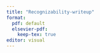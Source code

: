 ```yaml
---
title: "Recognizability-writeup"
format:
  pdf: default
  elsevier-pdf:
    keep-tex: true  
editor: visual
---
```


## 
